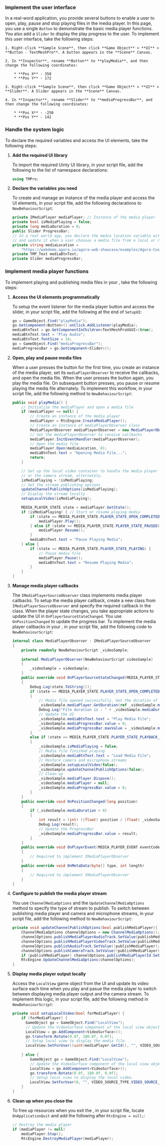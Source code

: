 <PlatformWrapper platform="unity">
        
### Implement the user interface

In a real-word application, you provide several buttons to enable a user to open, play, pause and stop playing files in the media player. In this page, you use a single `Button` to demonstrate the basic media player functions. You also add a `Slider` to display the play progress to the user. To implement this user interface, take the following steps:

    1. Right-click **Sample Scene**, then click **Game Object** > **UI** > **Button - TextMeshPro**. A button appears in the **Scene** Canvas.

    2. In **Inspector**, rename **Button** to **playMedia**, and then change the following coordinates:

        * **Pos X** - 350
        * **Pos Y** - 172

    3. Right-click **Sample Scene**, then click **Game Object** > **UI** > **Slider**. A Slider appears in the **Scene** Canvas.

    4. In **Inspector**, rename **Slider** to **mediaProgressBar**, and then change the following coordinates:
    
        * **Pos X** - -250
        * **Pos Y** - 142

### Handle the system logic

To declare the required variables and access the UI elements, take the following steps:

1.  **Add the required UI library**

    To import the required Uinty UI library, in your script file, add the following to the list of namespace declarations:

    ```csharp
    using TMPro;
    ```

2.  **Declare the variables you need**

    To create and manage an instance of the media player and access the UI elements, in your script file, add the following declarations to `NewBehaviourScript`:

    ```csharp
    private IMediaPlayer mediaPlayer; // Instance of the media player
    private bool isMediaPlaying = false;
    private long mediaDuration = 0;
    public Slider ProgressBar;
    // In a real world app, you declare the media location variable with an empty string
    // and update it when a user chooses a media file from a local or remote source.
    private string mediaLocation =
        "https://webdemo.agora.io/agora-web-showcase/examples/Agora-Custom-VideoSource-Web/assets/sample.mp4";
    private TMP_Text mediaBtnText;
    private Slider mediaProgressBar;
    ```

### Implement media player functions

To implement playing and publishing media files in your <Vpl k="CLIENT" />, take the following steps:

1. **Access the UI elements programmatically**

   To setup the event listener for the media player button and access the slider, in your script file, add the following at the end of `SetupUI`:

    ```csharp
    go = GameObject.Find("playMedia");
    go.GetComponent<Button>().onClick.AddListener(playMedia);
    mediaBtnText = go.GetComponentInChildren<TextMeshProUGUI>(true);
    mediaBtnText.text = "Play Audio";
    mediaBtnText.fontSize = 14;
    go = GameObject.Find("mediaProgressBar");
    mediaProgressBar = go.GetComponent<Slider>();
    ```

1.  **Open, play and pause media files**

    When a user presses the button for the first time, you create an instance of the media player, set its `mediaPlayerObserver` to receive the callbacks, and open the media file. When the user presses the button again, you play the media file. On subsequent button presses, you pause or resume playing the media file alternately. To implement this workflow, in your script file, add the following method to `NewBehaviourScript`:

    ```csharp
    public void playMedia() {
        // Initialize the mediaPlayer and open a media file
        if (mediaPlayer == null) {
            // Create an instance of the media player
            mediaPlayer = RtcEngine.CreateMediaPlayer();
            // Create an instance of mediaPlayerObserver class
            MediaPlayerObserver mediaPlayerObserver = new MediaPlayerObserver(this);
            // Set the mediaPlayerObserver to receive callbacks
            mediaPlayer.InitEventHandler(mediaPlayerObserver);
            // Open the media file
            mediaPlayer.Open(mediaLocation, 0);
            mediaBtnText.text = "Opening Media File...";
            return;
        }

        // Set up the local video container to handle the media player output
        // or the camera stream, alternately.
        isMediaPlaying = !isMediaPlaying;
        // Set the stream publishing options
        updateChannelPublishOptions(isMediaPlaying);
        // Display the stream locally
        setupLocalVideo(isMediaPlaying);

        MEDIA_PLAYER_STATE state = mediaPlayer.GetState();
        if (isMediaPlaying) { // Start or resume playing media
            if (state == MEDIA_PLAYER_STATE.PLAYER_STATE_OPEN_COMPLETED) {
                mediaPlayer.Play();
            } else if (state == MEDIA_PLAYER_STATE.PLAYER_STATE_PAUSED) {
                mediaPlayer.Resume();
            }
            mediaBtnText.text = "Pause Playing Media";
        } else {
            if (state == MEDIA_PLAYER_STATE.PLAYER_STATE_PLAYING) {
                // Pause media file
                mediaPlayer.Pause();
                mediaBtnText.text = "Resume Playing Media";
            }
        }
    }
    ```

2.  **Manage media player callbacks**

    The `IMediaPlayerSourceObserver` class implements media player callbacks. To setup the media player callback, create a new class from `IMediaPlayerSourceObserver` and specify the required callback in the class. When the player state changes, you take appropriate actions to update the UI in `OnPlayerSourceStateChanged`. You use `OnPositionChanged` to update the progress bar. To implement the media player callbacks in your <Vpl k="CLIENT" />, in your script file, add the following code to `NewBehaviourScript`:

    ```csharp
    internal class MediaPlayerObserver : IMediaPlayerSourceObserver
    {
        private readonly NewBehaviourScript _videoSample;
        
        internal MediaPlayerObserver(NewBehaviourScript videoSample)
        {
            _videoSample = videoSample;
        }
        public override void OnPlayerSourceStateChanged(MEDIA_PLAYER_STATE state, MEDIA_PLAYER_ERROR error) 
        {
            Debug.Log(state.ToString());
            if (state == MEDIA_PLAYER_STATE.PLAYER_STATE_OPEN_COMPLETED) 
            {
                // Media file opened successfully. Get the duration of file to setup the progress bar.
                _videoSample.mediaPlayer.GetDuration(ref _videoSample.mediaDuration);
                Debug.Log("File duration is : " + _videoSample.mediaDuration);
                // Update the UI
                _videoSample.mediaBtnText.text = "Play Media File";
                _videoSample.mediaProgressBar.value = 0;
                _videoSample.mediaProgressBar.maxValue = _videoSample.mediaDuration/1000;
            }
            else if (state == MEDIA_PLAYER_STATE.PLAYER_STATE_PLAYBACK_ALL_LOOPS_COMPLETED) 
            {
                _videoSample.isMediaPlaying = false;
                // Media file finished playing
                _videoSample.mediaBtnText.text = "Load Media File";
                // Restore camera and microphone streams
                _videoSample.setupLocalVideo(false);
                _videoSample.updateChannelPublishOptions(false);
                // Clean up
                _videoSample.mediaPlayer.Dispose();
                _videoSample.mediaPlayer = null;
                _videoSample.mediaProgressBar.value = 0;
            }
        }
        public override void OnPositionChanged(long position) 
        {
            if (_videoSample.mediaDuration > 0) 
            {
                int result = (int) ((float) position / (float) _videoSample.mediaDuration * 100);
                Debug.Log(result);
                // Update the ProgressBar
                _videoSample.mediaProgressBar.value = result;
            }
        }
        public override void OnPlayerEvent(MEDIA_PLAYER_EVENT eventCode, long elapsedTime, string message) 
        {
            // Required to implement IMediaPlayerObserver
        }
        public override void OnMetaData(byte[] type, int length) 
        {
            // Required to implement IMediaPlayerObserver
        }
    }
    ```

3.  **Configure <Vg k="ENGINE" /> to publish the media player stream**

    You use `ChannelMediaOptions` and the `UpdateChannelMediaOptions` method to specify the type of stream to publish. To switch between publishing media player and camera and microphone streams, in your script file, add the following method to `NewBehaviourScript`:

    ```csharp
    private void updateChannelPublishOptions(bool publishMediaPlayer){
        ChannelMediaOptions channelOptions = new ChannelMediaOptions();
        channelOptions.publishMediaPlayerAudioTrack.SetValue(publishMediaPlayer);
        channelOptions.publishMediaPlayerVideoTrack.SetValue(publishMediaPlayer);
        channelOptions.publishAudioTrack.SetValue(!publishMediaPlayer);
        channelOptions.publishCameraTrack.SetValue(!publishMediaPlayer);
        if (publishMediaPlayer) channelOptions.publishMediaPlayerId.SetValue(mediaPlayer.GetId());
        RtcEngine.UpdateChannelMediaOptions(channelOptions);
    }
    ```

4.  **Display media player output locally**

    Access the `LocalView` game object from the UI and update its video surface each time when you play and pasue the media player to switch between displaying media player output and the camera stream. To implement this logic, in your script file, add the following method in `NewBehaviourScript`:

    ```csharp
    private void setupLocalVideo(bool forMediaPlayer) {
        if (forMediaPlayer) {
          GameObject go = GameObject.Find("LocalView");
          // Update the VideoSurface component of the local view object.
          LocalView = go.AddComponent<VideoSurface>();
          go.transform.Rotate(0.0f, 180.0f, 0.0f);
          // Setup local view to display the media file.
          LocalView.SetForUser((uint)mediaPlayer.GetId(), "", VIDEO_SOURCE_TYPE.VIDEO_SOURCE_MEDIA_PLAYER);
            
        } else {
            GameObject go = GameObject.Find("LocalView");
            // Update the VideoSurface component of the local view object.
            LocalView = go.AddComponent<VideoSurface>();
            go.transform.Rotate(0.0f, 180.0f, 0.0f);
            // Setup local view to display the local video.
            LocalView.SetForUser(0, "", VIDEO_SOURCE_TYPE.VIDEO_SOURCE_CAMERA_PRIMARY);
        }
    }
    ```
6.  **Clean up when you close the <Vpl k="CLIENT" />**

    To free up resources when you exit the <Vpl k="CLIENT" />, in your script file, locate `OnApplicationQuit` and add the following after `RtcEngine = null;`:

    ```csharp
    // Destroy the media player
    if (mediaPlayer != null)
        mediaPlayer.Stop();
        RtcEngine.DestroyMediaPlayer(mediaPlayer);
    ```
</PlatformWrapper>
